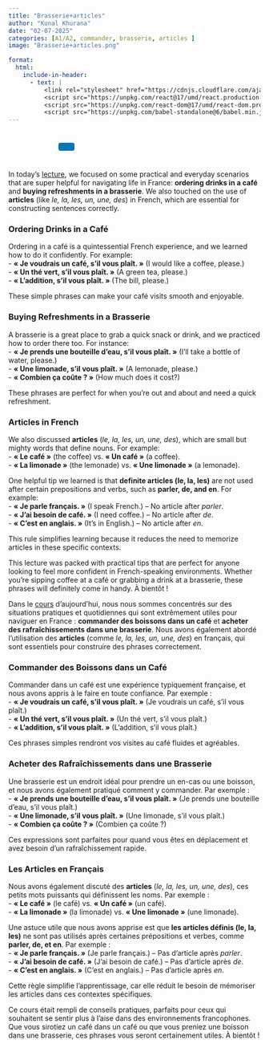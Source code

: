 ```yaml
---
title: "Brasserie+articles"
author: "Kunal Khurana"
date: "02-07-2025"
categories: [A1/A2, commander, brasserie, articles ]
image: "Brasserie+articles.png"

format:
  html:
    include-in-header:
      - text: |
          <link rel="stylesheet" href="https://cdnjs.cloudflare.com/ajax/libs/font-awesome/6.0.0/css/all.min.css">
          <script src="https://unpkg.com/react@17/umd/react.production.min.js"></script>
          <script src="https://unpkg.com/react-dom@17/umd/react-dom.production.min.js"></script>
          <script src="https://unpkg.com/babel-standalone@6/babel.min.js"></script>
---
```


::: {style="text-align: left; padding: 10px;"}
<a href="mailto:frenchwithkunal@gmail.com" target="_blank" style="margin: 0 10px; color: #000;"><i class="fas fa-envelope fa-lg"></i></a> <a href="https://www.instagram.com/frenchwithkunal" target="_blank" style="margin: 0 10px; color: #E1306C;"><i class="fab fa-instagram fa-lg"></i></a> <a href="https://frenchwithkunal.ca" target="_blank" style="margin: 0 10px; color: #0077b5;"><i class="fas fa-globe fa-lg"></i></a> <a href="https://whatsapp.com/channel/0029Vb57n2e7dmegpjYpyi3V" target="_blank" style="margin: 0 10px; color: #25D366;"><i class="fab fa-whatsapp fa-lg"></i></a> <button onclick="copyLink()" style="background-color: #0077b5; color: white; padding: 8px 16px; border: none; border-radius: 4px; cursor: pointer; margin-left: 10px;"> <i class="fas fa-copy"></i> </button> [Link copied!]{#copy-message style="margin-left: 10px; color: green; display: none;"}
:::

::: {#react-root}
:::

```{=html}
<script type="text/babel">
 const ProfilePage = () => {
  const { useState, useEffect } = React;
  const [redirectCounter, setRedirectCounter] = useState(4);
  const [isRedirecting, setIsRedirecting] = useState(false);

  const isFrench = document.documentElement.lang === "fr";

  const translations = {
    noAccess: isFrench 
      ? "Vous n'avez pas accès à cette page. Si vous pensez que vous avez accès, veuillez <a href='https://frenchwithkunal.ca/login.html'>vous connecter</a>."
      : "You don't have access to this page. If you think you have, kindly <a href='https://frenchwithkunal.ca/login.html'>login</a>.",
    subscribe: isFrench
      ? "Veuillez vous abonner pour obtenir l'accès."
      : "Please subscribe to gain access.",
    redirecting: isFrench
      ? `Redirection vers la page d'abonnement dans ${redirectCounter} secondes...`
      : `Redirecting to subscription page in ${redirectCounter} seconds...`
  };

  const refreshToken = async () => {
    const storedRefreshToken = localStorage.getItem("refreshToken");

    if (!storedRefreshToken) {
      window.location.href = "/login.html";
      return null;
    }

    try {
      const response = await fetch("https://frenchwithkunal-cdf6ea3f88ce.herokuapp.com/api/v1/auth/refresh-token", {
        method: "POST",
        headers: {
          "Content-Type": "application/json",
        },
        body: JSON.stringify({ refreshToken: storedRefreshToken }),
      });

      if (!response.ok) {
        localStorage.removeItem("accessToken");
        localStorage.removeItem("refreshToken");
        window.location.href = "/login.html";
        return null;
      }

      const data = await response.json();
      localStorage.setItem("accessToken", data.accessToken);
      return data.accessToken;
    } catch (error) {
      localStorage.removeItem("accessToken");
      localStorage.removeItem("refreshToken");
      window.location.href = "/login.html";
      return null;
    }
  };

  const fetchWithAuth = async (url, options = {}) => {
    let accessToken = localStorage.getItem("accessToken");

    options.headers = {
      ...options.headers,
      Authorization: `Bearer ${accessToken}`,
      "Content-Type": "application/json",
    };

    let response = await fetch(url, options);

    if (response.status === 401) {
      console.log("Access token expired, attempting to refresh...");

      // Refresh token
      accessToken = await refreshToken();

      if (!accessToken) return null;

      options.headers.Authorization = `Bearer ${accessToken}`;
      response = await fetch(url, options);
    }

    return response.json();
  };

  const showNoAccessMessage = () => {
    setIsRedirecting(true);
    
    const noAccessMessage = `
      <div style="text-align: center; padding: 20px;">
        <h2>${translations.noAccess}</h2>
        <p>${translations.subscribe}</p>
        <p>${translations.redirecting}</p>
      </div>
    `;
    document.body.innerHTML = noAccessMessage;
    
    // Start countdown and redirect
    const redirectInterval = setInterval(() => {
      setRedirectCounter((prev) => {
        const newCounter = prev - 1;
        if (newCounter <= 0) {
          clearInterval(redirectInterval);
          window.location.href = "https://frenchwithkunal.ca/payment.html";
        }
        
        // Update the countdown text
        const countdownElement = document.querySelector('p:last-child');
        if (countdownElement) {
          countdownElement.textContent = isFrench
            ? `Redirection vers la page d'abonnement dans ${newCounter} secondes...`
            : `Redirecting to subscription page in ${newCounter} seconds...`;
        }
        
        return newCounter;
      });
    }, 1000);
  };

  useEffect(() => {
    const storedToken = localStorage.getItem('accessToken');

    if(!storedToken) {
      showNoAccessMessage();
    } else {
      const fetchData = async() => {
        const data = await fetchWithAuth("https://frenchwithkunal-cdf6ea3f88ce.herokuapp.com/api/v1/auth/me", {
          method: "POST",
        });

        if (data && data.data && data.data.hasAccess) {
          console.log(data);
        } else {
          showNoAccessMessage();
        }
      };
      fetchData();
    }
  }, []);

  return (
    <div></div>
  );
};

ReactDOM.render(
  <ProfilePage />,
  document.getElementById('react-root')
);
 </script>
```

::: {.content-visible when-profile="english"}
In today’s [lecture](https://drive.google.com/file/d/1ESQ5L5H1BAVH96tB-sZq4b_lJrkGgsdO/view?usp=drive_link), we focused on some practical and everyday scenarios that are super helpful for navigating life in France: **ordering drinks in a café** and **buying refreshments in a brasserie**. We also touched on the use of **articles** (like *le, la, les, un, une, des*) in French, which are essential for constructing sentences correctly.

### Ordering Drinks in a Café

Ordering in a café is a quintessential French experience, and we learned how to do it confidently. For example:\
- **« Je voudrais un café, s’il vous plaît. »** (I would like a coffee, please.)\
- **« Un thé vert, s’il vous plaît. »** (A green tea, please.)\
- **« L’addition, s’il vous plaît. »** (The bill, please.)

These simple phrases can make your café visits smooth and enjoyable.

### Buying Refreshments in a Brasserie

A brasserie is a great place to grab a quick snack or drink, and we practiced how to order there too. For instance:\
- **« Je prends une bouteille d’eau, s’il vous plaît. »** (I’ll take a bottle of water, please.)\
- **« Une limonade, s’il vous plaît. »** (A lemonade, please.)\
- **« Combien ça coûte ? »** (How much does it cost?)

These phrases are perfect for when you’re out and about and need a quick refreshment.

### Articles in French

We also discussed **articles** (*le, la, les, un, une, des*), which are small but mighty words that define nouns. For example:\
- **« Le café »** (the coffee) vs. **« Un café »** (a coffee).\
- **« La limonade »** (the lemonade) vs. **« Une limonade »** (a lemonade).

One helpful tip we learned is that **definite articles (le, la, les)** are not used after certain prepositions and verbs, such as **parler, de, and en**. For example:\
- **« Je parle français. »** (I speak French.) – No article after *parler*.\
- **« J’ai besoin de café. »** (I need coffee.) – No article after *de*.\
- **« C’est en anglais. »** (It’s in English.) – No article after *en*.

This rule simplifies learning because it reduces the need to memorize articles in these specific contexts.

This lecture was packed with practical tips that are perfect for anyone looking to feel more confident in French-speaking environments. Whether you’re sipping coffee at a café or grabbing a drink at a brasserie, these phrases will definitely come in handy. À bientôt !
:::

::: {.content-visible when-profile="french"}
Dans le [cours](https://drive.google.com/file/d/1ESQ5L5H1BAVH96tB-sZq4b_lJrkGgsdO/view?usp=drive_link) d’aujourd’hui, nous nous sommes concentrés sur des situations pratiques et quotidiennes qui sont extrêmement utiles pour naviguer en France : **commander des boissons dans un café** et **acheter des rafraîchissements dans une brasserie**. Nous avons également abordé l’utilisation des **articles** (comme *le, la, les, un, une, des*) en français, qui sont essentiels pour construire des phrases correctement.

### Commander des Boissons dans un Café

Commander dans un café est une expérience typiquement française, et nous avons appris à le faire en toute confiance. Par exemple :\
- **« Je voudrais un café, s’il vous plaît. »** (Je voudrais un café, s’il vous plaît.)\
- **« Un thé vert, s’il vous plaît. »** (Un thé vert, s’il vous plaît.)\
- **« L’addition, s’il vous plaît. »** (L’addition, s’il vous plaît.)

Ces phrases simples rendront vos visites au café fluides et agréables.

### Acheter des Rafraîchissements dans une Brasserie

Une brasserie est un endroit idéal pour prendre un en-cas ou une boisson, et nous avons également pratiqué comment y commander. Par exemple :\
- **« Je prends une bouteille d’eau, s’il vous plaît. »** (Je prends une bouteille d’eau, s’il vous plaît.)\
- **« Une limonade, s’il vous plaît. »** (Une limonade, s’il vous plaît.)\
- **« Combien ça coûte ? »** (Combien ça coûte ?)

Ces expressions sont parfaites pour quand vous êtes en déplacement et avez besoin d’un rafraîchissement rapide.

### Les Articles en Français

Nous avons également discuté des **articles** (*le, la, les, un, une, des*), ces petits mots puissants qui définissent les noms. Par exemple :\
- **« Le café »** (le café) vs. **« Un café »** (un café).\
- **« La limonade »** (la limonade) vs. **« Une limonade »** (une limonade).

Une astuce utile que nous avons apprise est que **les articles définis (le, la, les)** ne sont pas utilisés après certaines prépositions et verbes, comme **parler, de, et en**. Par exemple :\
- **« Je parle français. »** (Je parle français.) – Pas d’article après *parler*.\
- **« J’ai besoin de café. »** (J’ai besoin de café.) – Pas d’article après *de*.\
- **« C’est en anglais. »** (C’est en anglais.) – Pas d’article après *en*.

Cette règle simplifie l’apprentissage, car elle réduit le besoin de mémoriser les articles dans ces contextes spécifiques.

Ce cours était rempli de conseils pratiques, parfaits pour ceux qui souhaitent se sentir plus à l’aise dans des environnements francophones. Que vous sirotiez un café dans un café ou que vous preniez une boisson dans une brasserie, ces phrases vous seront certainement utiles. À bientôt !
:::